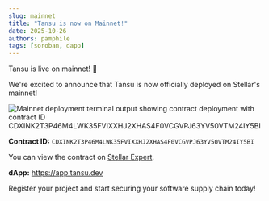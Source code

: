 ```yaml
---
slug: mainnet
title: "Tansu is now on Mainnet!"
date: 2025-10-26
authors: pamphile
tags: [soroban, dapp]
---
```


Tansu is live on mainnet! 🚀

<!-- truncate -->

We're excited to announce that Tansu is now officially deployed on Stellar's mainnet!

![Mainnet deployment terminal output showing contract deployment with contract ID CDXINK2T3P46M4LWK35FVIXXHJ2XHAS4F0VCGVPJ63YV50VTM24IY5BI](/assets/blog/deployment_screenshot.jpg)

**Contract ID:** `CDXINK2T3P46M4LWK35FVIXXHJ2XHAS4F0VCGVPJ63YV50VTM24IY5BI`

You can view the contract on [Stellar Expert](https://stellar.expert/explorer/public/contract/CDXINK2T3P46M4LWK35FVIXXHJ2XHAS4F0VCGVPJ63YV50VTM24IY5BI).

**dApp:** https://app.tansu.dev

Register your project and start securing your software supply chain today!
